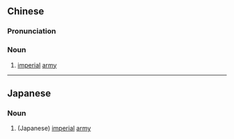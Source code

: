 {{also|皇军}}
==Chinese==
{{zh-forms|s=皇军}}

===Pronunciation===
{{zh-pron
|m=huángjūn
|c=wong4 gwan1
|h=pfs=fòng-kiûn
|cat=n
}}

===Noun===
{{zh-noun}}

# {{lb|zh|usually Japanese}} [[imperial]] [[army]]

----

==Japanese==
{{ja-kanjitab|こう|ぐん|yomi=o}}

===Noun===
{{ja-noun|こうぐん}}

# (Japanese) [[imperial]] [[army]]